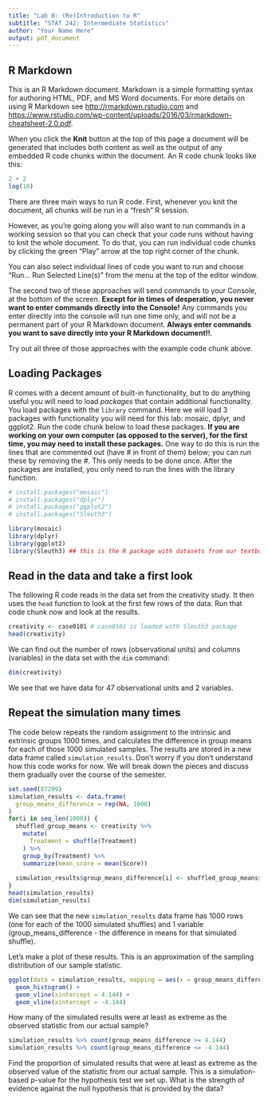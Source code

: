 ---
title: "Lab 0: (Re)Introduction to R"
subtitle: "STAT 242: Intermediate Statistics"
author: "Your Name Here"
output: pdf_document
---


## R Markdown

This is an R Markdown document. Markdown is a simple formatting syntax for authoring HTML, PDF, and MS Word documents. For more details on using R Markdown see <http://rmarkdown.rstudio.com> and <https://www.rstudio.com/wp-content/uploads/2016/03/rmarkdown-cheatsheet-2.0.pdf>.

When you click the **Knit** button at the top of this page a document will be generated that includes both content as well as the output of any embedded R code chunks within the document. An R code chunk looks like this:

```{r}
2 + 2
log(10)
```

<!-- Note: All R code has to go inbetween the line that looks like ```{r} and the line that looks like ```!! -->

There are three main ways to run R code.  First, whenever you knit the document, all chunks will be run in a "fresh" R session.

However, as you're going along you will also want to run commands in a working session so that you can check that your code runs without having to knit the whole document.  To do that, you can run individual code chunks by clicking the green "Play" arrow at the top right corner of the chunk.

You can also select individual lines of code you want to run and choose "Run... Run Selected Line(s)" from the menu at the top of the editor window.

The second two of these approaches will send commands to your Console, at the bottom of the screen.  **Except for in times of desperation, you never want to enter commands directly into the Console!**  Any commands you enter directly into the console will run one time only, and will not be a permanent part of your R Markdown document.  **Always enter commands you want to save directly into your R Markdown document!!**.

Try out all three of those approaches with the example code chunk above.

## Loading Packages

R comes with a decent amount of built-in functionality, but to do anything useful you will need to load *packages* that contain additional functionality.  You load packages with the `library` command.  Here we will load 3 packages with functionality you will need for this lab: mosaic, dplyr, and ggplot2.  Run the code chunk below to load these packages. **If you are working on your own computer (as opposed to the server), for the first time, you may need to install these packages.** One way to do this is run the lines that are commented out (have # in front of them) below; you can run these by removing the #. This only needs to be done once. After the packages are installed, you only need to run the lines with the library function.

```{r}
# install.packages("mosaic")
# install.packages("dplyr")
# install.packages("ggplot2")
# install.packages("Sleuth3")

library(mosaic)
library(dplyr)
library(ggplot2)
library(Sleuth3) ## this is the R package with datasets from our textbook
```

## Read in the data and take a first look

The following R code reads in the data set from the creativity study.  It then uses the `head` function to look at the first few rows of the data.  Run that code chunk now and look at the results.

```{r}
creativity <- case0101 # case0101 is loaded with Sleuth3 package
head(creativity)
```

We can find out the number of rows (observational units) and columns (variables) in the data set with the `dim` command:

```{r}
dim(creativity)
```

We see that we have data for 47 observational units and 2 variables.

## Repeat the simulation many times

The code below repeats the random assignment to the intrinsic and extrinsic groups 1000 times, and calculates the difference in group means for each of those 1000 simulated samples.  The results are stored in a new data frame called `simulation_results`.  Don't worry if you don't understand how this code works for now.  We will break down the pieces and discuss them gradually over the course of the semester.

```{r}
set.seed(87299)
simulation_results <- data.frame(
  group_means_difference = rep(NA, 1000)
)
for(i in seq_len(1000)) {
  shuffled_group_means <- creativity %>%
    mutate(
      Treatment = shuffle(Treatment)
    ) %>%
    group_by(Treatment) %>%
    summarize(mean_score = mean(Score))
  
  simulation_results$group_means_difference[i] <- shuffled_group_means$mean_score[2] - shuffled_group_means$mean_score[1]
}
head(simulation_results)
dim(simulation_results)
```

We can see that the new `simulation_results` data frame has 1000 rows (one for each of the 1000 simulated shuffles) and 1 variable (group_means_difference - the difference in means for that simulated shuffle).

Let's make a plot of these results.  This is an approximation of the sampling distribution of our sample statistic.

```{r}
ggplot(data = simulation_results, mapping = aes(x = group_means_difference)) +
  geom_histogram() +
  geom_vline(xintercept = 4.144) +
  geom_vline(xintercept = -4.144)
```

How many of the simulated results were at least as extreme as the observed statistic from our actual sample?

```{r}
simulation_results %>% count(group_means_difference >= 4.144)
simulation_results %>% count(group_means_difference <= -4.144)
```

Find the proportion of simulated results that were at least as extreme as the observed value of the statistic from our actual sample.  This is a simulation-based p-value for the hypothesis test we set up.  What is the strength of evidence against the null hypothesis that is provided by the data?

```{r}

```

